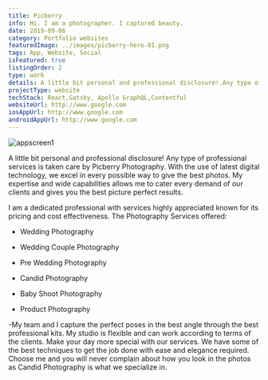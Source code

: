 ```yaml
---
title: Picberry
info: Hi. I am a photographer. I captured beauty.
date: 2019-09-06
category: Portfolio websites
featuredImage: ../images/picberry-hero-01.png
tags: App, Website, Social
isFeatured: true
listingOrder: 2
type: work
details: A little bit personal and professional disclosure!.Any type of professional services is taken care by Picberry Photography. With the use of latest digital technology, we excel in every possible way to give the best photos. My expertise and wide capabilities allows me to cater every demand of our clients and gives you the best picture perfect results.
projectType: website
techStack: React,Gatsby, Apollo GraphQL,Contentful
websiteUrl: http://www.google.com
iosAppUrl: http://www.google.com
androidAppUrl: http://www.google.com
---
```


![appscreen1](../images/picberry-hero-01.png)

A little bit personal and professional disclosure!
Any type of professional services is taken care by Picberry Photography. With the use of latest digital technology, we excel in every possible way to give the best photos. My expertise and wide capabilities allows me to cater every demand of our clients and gives you the best picture perfect results.

I am a dedicated professional with services highly appreciated known for its pricing and cost effectiveness. The Photography Services offered:

- Wedding Photography

- Wedding Couple Photography

- Pre Wedding Photography

- Candid Photography

- Baby Shoot Photography

- Product Photography

-My team and I capture the perfect poses in the best angle through the best professional kits. My studio is flexible and can work according to terms of the clients. Make your day more special with our services. We have some of the best techniques to get the job done with ease and elegance required. Choose me and you will never complain about how you look in the photos as Candid Photography is what we specialize in.
